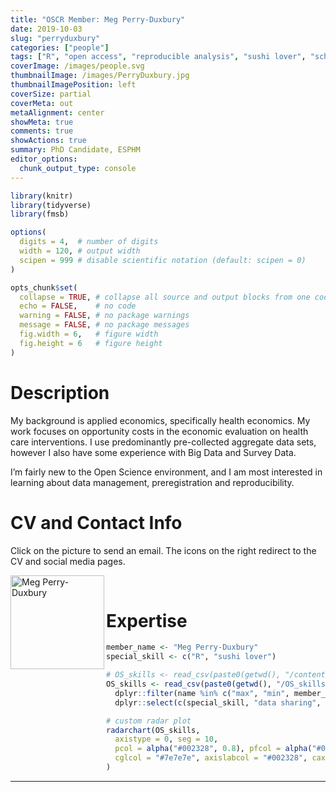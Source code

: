 ```yaml
---
title: "OSCR Member: Meg Perry-Duxbury"
date: 2019-10-03
slug: "perryduxbury"
categories: ["people"]
tags: ["R", "open access", "reproducible analysis", "sushi lover", "school-eshpm"] # top 3 categories + unique + school
coverImage: /images/people.svg
thumbnailImage: /images/PerryDuxbury.jpg
thumbnailImagePosition: left
coverSize: partial
coverMeta: out
metaAlignment: center
showMeta: true
comments: true
showActions: true
summary: PhD Candidate, ESPHM
editor_options: 
  chunk_output_type: console
---
```


```r

library(knitr)
library(tidyverse)
library(fmsb)

options(
  digits = 4,  # number of digits
  width = 120, # output width
  scipen = 999 # disable scientific notation (default: scipen = 0)
)

opts_chunk$set(
  collapse = TRUE, # collapse all source and output blocks from one code chunk into a single block
  echo = FALSE,    # no code
  warning = FALSE, # no package warnings
  message = FALSE, # no package messages
  fig.width = 6,   # figure width
  fig.height = 6   # figure height
)

```

# Description

My background is applied economics, specifically health economics. My work focuses on opportunity costs in the economic evaluation on health care interventions. I use predominantly pre-collected aggregate data sets, however I also have some experience with Big Data and Survey Data.

I’m fairly new to the Open Science environment, and I am most interested in learning about data management, preregistration and reproducibility.

# CV and Contact Info

Click on the picture to send an email. The icons on the right redirect to the CV and social media pages.

<!-- EMAIL -->
<p>
  <a href="mailto:perryduxbury@eshpm.eur.nl">
  <img border="0" alt="Meg Perry-Duxbury" src="/images/PerryDuxbury.jpg" width="150" height="150" align="left">
  </a>
</p>

<!-- CV -->
<p align="center">
  <a href="https://drive.google.com/file/d/1Kj54Rb7Ey0LCAL82gESQwwsSQ9313Z9s/view?usp=sharing" class="fa fa-file fa-2x" style="color:#00B969;">
  </a>
</p>

<!-- TWITTER -->
<p align="center">
  <a href="https://twitter.com/meg_pd" class="fa fa-twitter fa-2x">
  </a>
</p>

<!-- RESEARCHGATE -->
<p align="center">
  <a href="https://www.researchgate.net/profile/Meg_Perry-Duxbury" class="ai ai-researchgate fa-2x" style="color:#000000;">
  </a>
</p>

<BR>

# Expertise

```r

member_name <- "Meg Perry-Duxbury"
special_skill <- c("R", "sushi lover")

# OS_skills <- read_csv(paste0(getwd(), "/content/post/OS_skills.csv")) %>% # when testing
OS_skills <- read_csv(paste0(getwd(), "/OS_skills.csv")) %>%
  dplyr::filter(name %in% c("max", "min", member_name)) %>%
  dplyr::select(c(special_skill, "data sharing", "open source software", "data management", "reproducible analysis", "open access", "preregistration"))

# custom radar plot
radarchart(OS_skills,
  axistype = 0, seg = 10,
  pcol = alpha("#002328", 0.8), pfcol = alpha("#00B969", 0.6), plwd = 4, centerzero = TRUE, # polygon
  cglcol = "#7e7e7e", axislabcol = "#002328", caxislabels = seq(0, 10, 2), cglwd = 0.8 # grid
)

```

***


